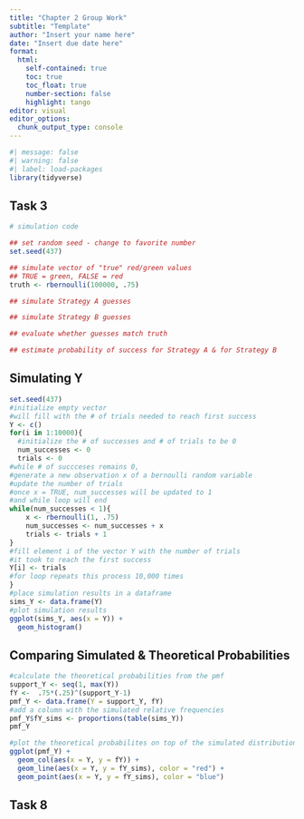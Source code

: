 ```yaml
---
title: "Chapter 2 Group Work"
subtitle: "Template"
author: "Insert your name here"
date: "Insert due date here"
format: 
  html:
    self-contained: true
    toc: true
    toc_float: true
    number-section: false
    highlight: tango
editor: visual
editor_options: 
  chunk_output_type: console
---
```


```r
#| message: false
#| warning: false
#| label: load-packages
library(tidyverse)
```

## Task 3

```r
# simulation code

## set random seed - change to favorite number
set.seed(437)

## simulate vector of "true" red/green values
## TRUE = green, FALSE = red
truth <- rbernoulli(100000, .75)

## simulate Strategy A guesses

## simulate Strategy B guesses

## evaluate whether guesses match truth

## estimate probability of success for Strategy A & for Strategy B
```

## Simulating Y

```r
set.seed(437)
#initialize empty vector
#will fill with the # of trials needed to reach first success 
Y <- c()
for(i in 1:10000){
  #initialize the # of successes and # of trials to be 0
  num_successes <- 0
  trials <- 0
#while # of succceses remains 0,
#generate a new observation x of a bernoulli random variable 
#update the number of trials
#once x = TRUE, num_successes will be updated to 1
#and while loop will end
while(num_successes < 1){
    x <- rbernoulli(1, .75)
    num_successes <- num_successes + x
    trials <- trials + 1
}
#fill element i of the vector Y with the number of trials 
#it took to reach the first success
Y[i] <- trials
#for loop repeats this process 10,000 times
}
#place simulation results in a dataframe
sims_Y <- data.frame(Y)
#plot simulation results
ggplot(sims_Y, aes(x = Y)) +
  geom_histogram()
```

## Comparing Simulated & Theoretical Probabilities

```r
#calculate the theoretical probabilities from the pmf
support_Y <- seq(1, max(Y))
fY <-  .75*(.25)^(support_Y-1)
pmf_Y <- data.frame(Y = support_Y, fY)
#add a column with the simulated relative frequencies
pmf_Y$fY_sims <- proportions(table(sims_Y))
pmf_Y

#plot the theoretical probabilites on top of the simulated distribution
ggplot(pmf_Y) +
  geom_col(aes(x = Y, y = fY)) +
  geom_line(aes(x = Y, y = fY_sims), color = "red") +
  geom_point(aes(x = Y, y = fY_sims), color = "blue")
```

## Task 8

```r

```
